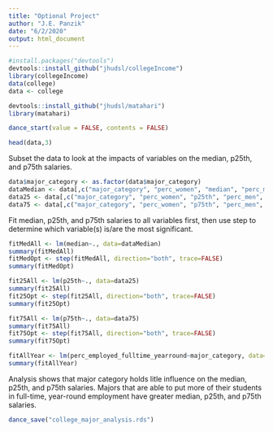```yaml
---
title: "Optional Project"
author: "J.E. Panzik"
date: "6/2/2020"
output: html_document
---
```


```r
#install.packages("devtools")
devtools::install_github("jhudsl/collegeIncome")
library(collegeIncome)
data(college)
data <- college
```

```r
devtools::install_github("jhudsl/matahari")
library(matahari)
```

```r
dance_start(value = FALSE, contents = FALSE)
```

```r
head(data,3)
```

Subset the data to look at the impacts of variables on the median, p25th, and p75th salaries.

```r
data$major_category <- as.factor(data$major_category)
dataMedian <- data[,c("major_category", "perc_women", "median", "perc_men", "perc_employed_fulltime_yearround")]
data25 <- data[,c("major_category", "perc_women", "p25th", "perc_men", "perc_employed_fulltime_yearround")]
data75 <- data[,c("major_category", "perc_women", "p75th", "perc_men", "perc_employed_fulltime_yearround")]
```


Fit median, p25th, and p75th salaries to all variables first, then use step to determine which variable(s) is/are the most significant.
```r
fitMedAll <- lm(median~., data=dataMedian)
summary(fitMedAll)
fitMedOpt <- step(fitMedAll, direction="both", trace=FALSE)
summary(fitMedOpt)

fit25All <- lm(p25th~., data=data25)
summary(fit25All)
fit25Opt <- step(fit25All, direction="both", trace=FALSE)
summary(fit25Opt)

fit75All <- lm(p75th~., data=data75)
summary(fit75All)
fit75Opt <- step(fit75All, direction="both", trace=FALSE)
summary(fit75Opt)

fitAllYear <- lm(perc_employed_fulltime_yearround~major_category, data=data25)
summary(fitAllYear)
```

Analysis shows that major category holds litle influence on the median, p25th, and p75th salaries. Majors that are able to put more of their students in full-time, year-round employment have greater median, p25th, and p75th salaries.
```r
dance_save("college_major_analysis.rds")
```